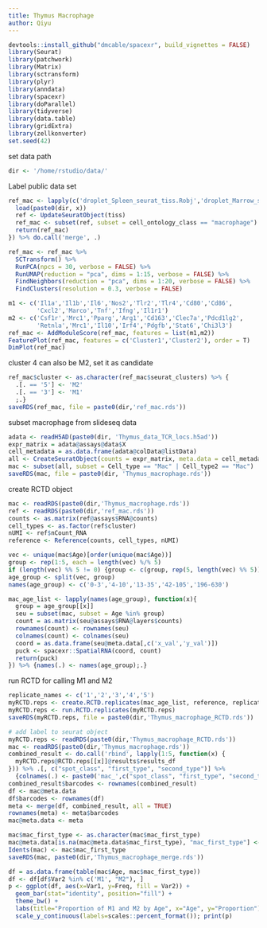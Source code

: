 ```yaml
---
title: Thymus Macrophage
author: Qiyu
---
```


```r

devtools::install_github("dmcable/spacexr", build_vignettes = FALSE)
library(Seurat)
library(patchwork)
library(Matrix)
library(sctransform)
library(plyr)
library(anndata)
library(spacexr)
library(doParallel)
library(tidyverse)
library(data.table)
library(gridExtra)
library(zellkonverter)
set.seed(42)
```

set data path
```r
dir <- '/home/rstudio/data/'
```


Label public data set
```r
ref_mac <- lapply(c('droplet_Spleen_seurat_tiss.Robj','droplet_Marrow_seurat_tiss.Robj'), function(x){
  load(paste0(dir, x))
  ref <- UpdateSeuratObject(tiss)
  ref_mac <- subset(ref, subset = cell_ontology_class == "macrophage")
  return(ref_mac)
}) %>% do.call('merge', .)

ref_mac <- ref_mac %>%
  SCTransform() %>%
  RunPCA(npcs = 30, verbose = FALSE) %>%
  RunUMAP(reduction = "pca", dims = 1:15, verbose = FALSE) %>%
  FindNeighbors(reduction = "pca", dims = 1:20, verbose = FALSE) %>%
  FindClusters(resolution = 0.3, verbose = FALSE)

m1 <- c('Il1a','Il1b','Il6','Nos2','Tlr2','Tlr4','Cd80','Cd86',
        'Cxcl2','Marco','Tnf','Ifng','Il1r1')
m2 <- c('Csf1r','Mrc1','Pparg','Arg1','Cd163','Clec7a','Pdcd1lg2',
        'Retnla','Mrc1','Il10','Irf4','Pdgfb','Stat6','Chi3l3')
ref_mac <- AddModuleScore(ref_mac, features = list(m1,m2))
FeaturePlot(ref_mac, features = c('Cluster1','Cluster2'), order = T)
DimPlot(ref_mac)
```


cluster 4 can also be M2, set it as candidate
```r
ref_mac$cluster <- as.character(ref_mac$seurat_clusters) %>% {
  .[. == '5'] <- 'M2'
  .[. == '3'] <- 'M1'
  ;.}
saveRDS(ref_mac, file = paste0(dir,'ref_mac.rds'))
```


subset macrophage from slideseq data
```r
adata <- readH5AD(paste0(dir, 'Thymus_data_TCR_locs.h5ad'))
expr_matrix = adata@assays@data$X
cell_metadata = as.data.frame(adata@colData@listData)
all <- CreateSeuratObject(counts = expr_matrix, meta.data = cell_metadata)
mac <- subset(all, subset = Cell_type == "Mac" | Cell_type2 == "Mac")
saveRDS(mac, file = paste0(dir, 'Thymus_macrophage.rds'))
```



create RCTD object
```r
mac <- readRDS(paste0(dir,'Thymus_macrophage.rds'))
ref <- readRDS(paste0(dir,'ref_mac.rds'))
counts <- as.matrix(ref@assays$RNA@counts)
cell_types <- as.factor(ref$cluster)
nUMI <- ref$nCount_RNA
reference <- Reference(counts, cell_types, nUMI)

vec <- unique(mac$Age)[order(unique(mac$Age))]
group <- rep(1:5, each = length(vec) %/% 5)
if (length(vec) %% 5 != 0) {group <- c(group, rep(5, length(vec) %% 5))}
age_group <- split(vec, group)
names(age_group) <- c('0-3','4-10','13-35','42-105','196-630')

mac_age_list <- lapply(names(age_group), function(x){
  group = age_group[[x]]
  seu = subset(mac, subset = Age %in% group)
  count = as.matrix(seu@assays$RNA@layers$counts)
  rownames(count) <- rownames(seu)
  colnames(count) <- colnames(seu)
  coord = as.data.frame(seu@meta.data[,c('x_val','y_val')])
  puck <- spacexr::SpatialRNA(coord, count)
  return(puck)
}) %>% {names(.) <- names(age_group);.}
```


run RCTD for calling M1 and M2
```r
replicate_names <- c('1','2','3','4','5')
myRCTD.reps <- create.RCTD.replicates(mac_age_list, reference, replicate_names, max_cores = 32)
myRCTD.reps <- run.RCTD.replicates(myRCTD.reps)
saveRDS(myRCTD.reps, file = paste0(dir,'Thymus_macrophage_RCTD.rds'))

# add label to seurat object
myRCTD.reps <- readRDS(paste0(dir,'Thymus_macrophage_RCTD.rds'))
mac <- readRDS(paste0(dir,'Thymus_macrophage.rds'))
combined_result <- do.call('rbind', lapply(1:5, function(x) {
  myRCTD.reps@RCTD.reps[[x]]@results$results_df
})) %>% .[, c("spot_class", "first_type", "second_type")] %>% 
  {colnames(.) <- paste0('mac_',c("spot_class", "first_type", "second_type"));.}
combined_result$barcodes <- rownames(combined_result)
df <- mac@meta.data
df$barcodes <- rownames(df)
meta <- merge(df, combined_result, all = TRUE)
rownames(meta) <- meta$barcodes
mac@meta.data <- meta

mac$mac_first_type <- as.character(mac$mac_first_type)
mac@meta.data[is.na(mac@meta.data$mac_first_type), "mac_first_type"] <- 'N'
Idents(mac) <- mac$mac_first_type
saveRDS(mac, paste0(dir,'Thymus_macrophage_merge.rds'))
```



```r
df = as.data.frame(table(mac$Age, mac$mac_first_type))
df <- df[df$Var2 %in% c('M1', "M2"), ]
p <- ggplot(df, aes(x=Var1, y=Freq, fill = Var2)) + 
  geom_bar(stat="identity", position="fill") + 
  theme_bw() + 
  labs(title="Proportion of M1 and M2 by Age", x="Age", y="Proportion") + 
  scale_y_continuous(labels=scales::percent_format()); print(p)
```


